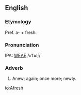 ==English==
===Etymology===
Pref. a- + fresh.

===Pronunciation===
IPA: [[WEAE]] /ʌˈfɹɛʃ/

===Adverb===
# Anew; again; once more; newly.

[[io:Afresh]]